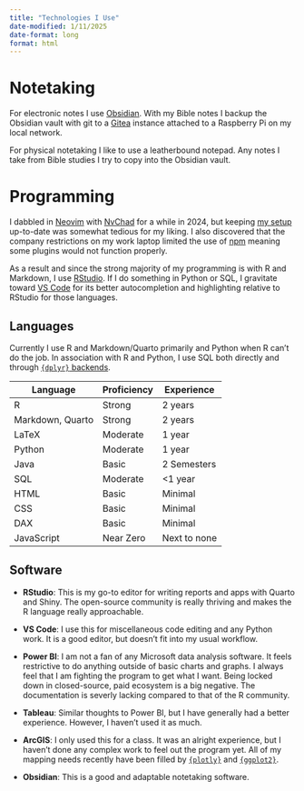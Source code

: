 ```yaml
---
title: "Technologies I Use"
date-modified: 1/11/2025
date-format: long
format: html
---
```


# Notetaking

For electronic notes I use [Obsidian](https://obsidian.md/).
With my Bible notes I backup the Obsidian vault with git to a [Gitea](https://about.gitea.com/) instance attached to a Raspberry Pi on my local network.

For physical notetaking I like to use a leatherbound notepad.
Any notes I take from Bible studies I try to copy into the Obsidian vault.

# Programming

I dabbled in [Neovim](https://neovim.io/) with [NvChad](https://nvchad.com/) for a while in 2024, but keeping [my setup](https://github.com/Steven314/nvim) up-to-date was somewhat tedious for my liking.
I also discovered that the company restrictions on my work laptop limited the use of [npm](https://www.npmjs.com/) meaning some plugins would not function properly.

As a result and since the strong majority of my programming is with R and Markdown, I use [RStudio](https://posit.co/downloads/).
If I do something in Python or SQL, I gravitate toward [VS Code](https://code.visualstudio.com/) for its better autocompletion and highlighting relative to RStudio for those languages.

## Languages

Currently I use R and Markdown/Quarto primarily and Python when R can't do the job.
In association with R and Python, I use SQL both directly and through [`{dplyr}` backends](https://dplyr.tidyverse.org/index.html#backends).

| Language | Proficiency | Experience |
| --- | --- | --- |
| R        | Strong   | 2 years       |
| Markdown, Quarto | Strong | 2 years |
| LaTeX    | Moderate | 1 year        |
| Python   | Moderate | 1 year        |
| Java     | Basic    | 2 Semesters   |
| SQL      | Moderate | <1 year       |
| HTML     | Basic    | Minimal       |
| CSS      | Basic    | Minimal       |
| DAX      | Basic    | Minimal       |
| JavaScript | Near Zero | Next to none |

## Software

- **RStudio**: This is my go-to editor for writing reports and apps with Quarto and Shiny. The open-source community is really thriving and makes the R language really approachable.

- **VS Code**: I use this for miscellaneous code editing and any Python work. It is a good editor, but doesn't fit into my usual workflow.

- **Power BI**: I am not a fan of any Microsoft data analysis software. It feels restrictive to do anything outside of basic charts and graphs. I always feel that I am fighting the program to get what I want. Being locked down in closed-source, paid ecosystem is a big negative. The documentation is severly lacking compared to that of the R community.

- **Tableau**: Similar thoughts to Power BI, but I have generally had a better experience. However, I haven't used it as much.

- **ArcGIS**: I only used this for a class. It was an alright experience, but I haven't done any complex work to feel out the program yet. All of my mapping needs recently have been filled by [`{plotly}`](https://plotly.com/r/maps/) and [`{ggplot2}`](https://ggplot2.tidyverse.org/reference/ggsf.html).

- **Obsidian**: This is a good and adaptable notetaking software.